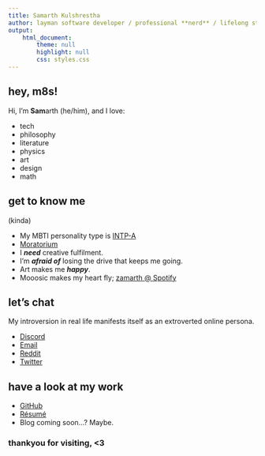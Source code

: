 ```yaml
---
title: Samarth Kulshrestha
author: layman software developer / professional **nerd** / lifelong student
output:
    html_document:
        theme: null
        highlight: null
        css: styles.css
---
```


## hey, m8s!

Hi, I'm **Sam**arth (he/him), and I love:

- tech
- philosophy
- literature
- physics
- art
- design
- math

[//]: # "My friends think that I'm an **obsessive perfectionist ignorant brainy** **impulsive awesome brutally-honest versatile anti-social sexy crude** **clear-sighted bi-awakener (xD) nerdy** human."

## get to know me

(kinda)

- My MBTI personality type is [INTP-A](https://www.16personalities.com/intp-personality)
- [Moratorium](https://en.wikipedia.org/wiki/James_Marcia#Moratorium)
- I ***need*** creative fulfilment.
- I'm ***afraid of*** losing the drive that keeps me going.
- Art makes me ***happy***.
- Mooosic makes my heart fly; [zamarth @ Spotify](https://open.spotify.com/user/bjilri80ywhparj4zbzndthc9)

## let's chat

My introversion in real life manifests itself as an extroverted online persona.

- [Discord](https://discord.com/users/702168378806370375/)
- [Email](mailto:samarthkulshrestha@protonmail.com)
- [Reddit](https://www.reddit.com/user/samarthkulshrestha)
- [Twitter](https://twitter.com/zzamarth)

## have a look at my work

- [GitHub](https://github.com/samarthkulshrestha/)
- [Résumé](https://samarthkulshrestha.github.io/resume.pdf)
- Blog coming soon...? Maybe.

### thankyou for visiting, <3
